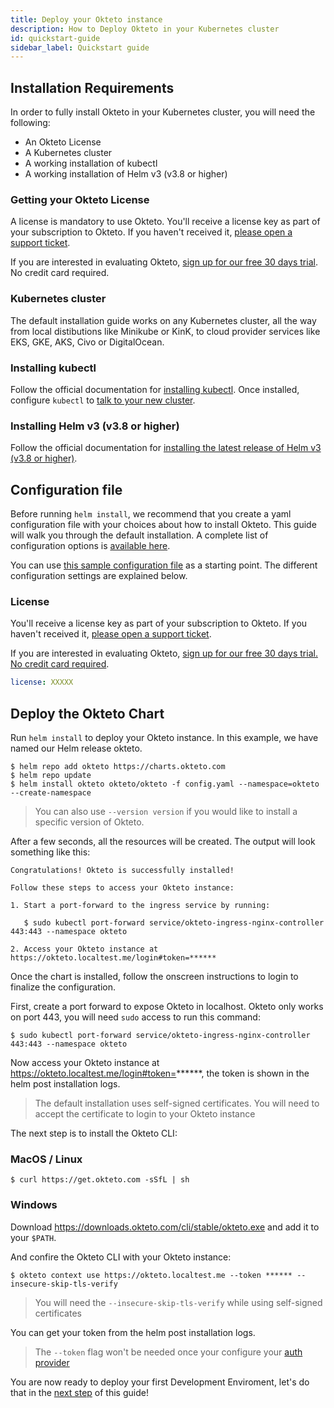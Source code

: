 ```yaml
---
title: Deploy your Okteto instance
description: How to Deploy Okteto in your Kubernetes cluster
id: quickstart-guide
sidebar_label: Quickstart guide
---
```


## Installation Requirements

In order to fully install Okteto in your Kubernetes cluster, you will need the following:

- An Okteto License
- A Kubernetes cluster
- A working installation of kubectl
- A working installation of Helm v3 (v3.8 or higher)

### Getting your Okteto License

A license is mandatory to use Okteto. You'll receive a license key as part of your subscription to Okteto. If you haven't received it, [please open a support ticket](https://okteto.com/support).

If you are interested in evaluating Okteto, [sign up for our free 30 days trial](https://www.okteto.com/free-trial/). No credit card required.

### Kubernetes cluster

The default installation guide works on any Kubernetes cluster, all the way from local distibutions like Minikube or KinK, to cloud provider services like EKS, GKE, AKS, Civo or DigitalOcean.

### Installing kubectl

Follow the official documentation for [installing kubectl](https://kubernetes.io/docs/tasks/tools/install-kubectl/). Once installed, configure `kubectl` to [talk to your new cluster](https://cloud.google.com/kubernetes-engine/docs/how-to/cluster-access-for-kubectl#generate_kubeconfig_entry).

### Installing Helm v3 (v3.8 or higher)

Follow the official documentation for [installing the latest release of Helm v3 (v3.8 or higher)](https://helm.sh/docs/intro/install/).


## Configuration file

Before running `helm install`, we recommend that you create a yaml configuration file with your choices about how to install Okteto. This guide will walk you through the default installation. A complete list of configuration options is [available here](reference/helm-chart-values.mdx).

You can use [this sample configuration file](https://www.okteto.com/docs/self-hosted/install/config.yaml) as a starting point. The different configuration settings are explained below.

### License

You'll receive a license key as part of your subscription to Okteto. If you haven't received it, [please open a support ticket](https://okteto.com/support).

If you are interested in evaluating Okteto, [sign up for our free 30 days trial.  No credit card required](https://www.okteto.com/free-trial/).

```yaml
license: XXXXX
```

## Deploy the Okteto Chart

Run `helm install` to deploy your Okteto instance. In this example, we have named our Helm release okteto.

```console
$ helm repo add okteto https://charts.okteto.com
$ helm repo update
$ helm install okteto okteto/okteto -f config.yaml --namespace=okteto --create-namespace
```

> You can also use `--version version` if you would like to install a specific version of Okteto.

After a few seconds, all the resources will be created. The output will look something like this:

```
Congratulations! Okteto is successfully installed!

Follow these steps to access your Okteto instance:

1. Start a port-forward to the ingress service by running:

   $ sudo kubectl port-forward service/okteto-ingress-nginx-controller 443:443 --namespace okteto

2. Access your Okteto instance at https://okteto.localtest.me/login#token=******
```

Once the chart is installed, follow the onscreen instructions to login to finalize the configuration.

First, create a port forward to expose Okteto in localhost. Okteto only works on port 443, you will need `sudo` access to run this command:

```console
$ sudo kubectl port-forward service/okteto-ingress-nginx-controller 443:443 --namespace okteto
```

Now access your Okteto instance at https://okteto.localtest.me/login#token=******, the token is shown in the helm post installation logs.

> The default installation uses self-signed certificates. You will need to accept the certificate to login to your Okteto instance

The next step is to install the Okteto CLI:

### MacOS / Linux

```console
$ curl https://get.okteto.com -sSfL | sh
```

### Windows

Download https://downloads.okteto.com/cli/stable/okteto.exe and add it to your `$PATH`.

And confire the Okteto CLI with your Okteto instance:

```console
$ okteto context use https://okteto.localtest.me --token ****** --insecure-skip-tls-verify
```

> You will need the `--insecure-skip-tls-verify` while using self-signed certificates

You can get your token from the helm post installation logs.

> The `--token` flag won't be needed once your configure your [auth provider](reference/helm-chart-values.mdx#auth)

You are now ready to deploy your first Development Enviroment, let's do that in the [next step](get-started/deploy-first-env.mdx) of this guide!
